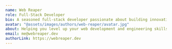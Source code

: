 ---
name: Web Reaper
role: Full-Stack Developer
bio: A seasoned full-stack developer passionate about building innovative web solutions.
avatar: "@assets/images/authors/web-reaper/avatar.jpg"
about: Helping you level up your web development and engineering skills.
email: me@webreaper.dev
authorLink: https://webreaper.dev
---
